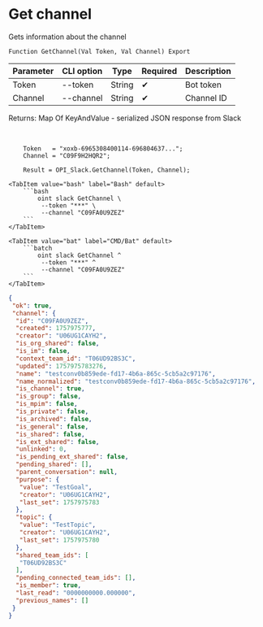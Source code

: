 ﻿---
sidebar_position: 5
description: Get channel and other functions to work with Slack in the Open Integration Package, a free open-source integration library for 1C:Enterprise 8, OneScript and CLI
keywords: [1C, 1С, 1С:Enterprise, 1С:Enterprise 8.3, API, Integration, Services, Exchange, OneScript, CLI, Slack]
---


# Get channel
 Gets information about the channel



`Function GetChannel(Val Token, Val Channel) Export`

  | Parameter | CLI option | Type | Required | Description |
  |-|-|-|-|-|
  | Token | --token | String | &#x2714; | Bot token |
  | Channel | --channel | String | &#x2714; | Channel ID |

  
  Returns:  Map Of KeyAndValue - serialized JSON response from Slack

<br/>




```bsl title="1C:Enterprise/OneScript code example"
    Token   = "xoxb-6965308400114-696804637...";
    Channel = "C09F9H2HQR2";

    Result = OPI_Slack.GetChannel(Token, Channel);
```
 

 <Tabs>
  
    <TabItem value="bash" label="Bash" default>
        ```bash
            oint slack GetChannel \
             --token "***" \
             --channel "C09FA0U9ZEZ"
        ```
    </TabItem>
  
    <TabItem value="bat" label="CMD/Bat" default>
        ```batch
            oint slack GetChannel ^
             --token "***" ^
             --channel "C09FA0U9ZEZ"
        ```
    </TabItem>
</Tabs>


```json title="Result"
{
 "ok": true,
 "channel": {
  "id": "C09FA0U9ZEZ",
  "created": 1757975777,
  "creator": "U06UG1CAYH2",
  "is_org_shared": false,
  "is_im": false,
  "context_team_id": "T06UD92BS3C",
  "updated": 1757975783276,
  "name": "testconv0b859ede-fd17-4b6a-865c-5cb5a2c97176",
  "name_normalized": "testconv0b859ede-fd17-4b6a-865c-5cb5a2c97176",
  "is_channel": true,
  "is_group": false,
  "is_mpim": false,
  "is_private": false,
  "is_archived": false,
  "is_general": false,
  "is_shared": false,
  "is_ext_shared": false,
  "unlinked": 0,
  "is_pending_ext_shared": false,
  "pending_shared": [],
  "parent_conversation": null,
  "purpose": {
   "value": "TestGoal",
   "creator": "U06UG1CAYH2",
   "last_set": 1757975783
  },
  "topic": {
   "value": "TestTopic",
   "creator": "U06UG1CAYH2",
   "last_set": 1757975780
  },
  "shared_team_ids": [
   "T06UD92BS3C"
  ],
  "pending_connected_team_ids": [],
  "is_member": true,
  "last_read": "0000000000.000000",
  "previous_names": []
 }
}
```
